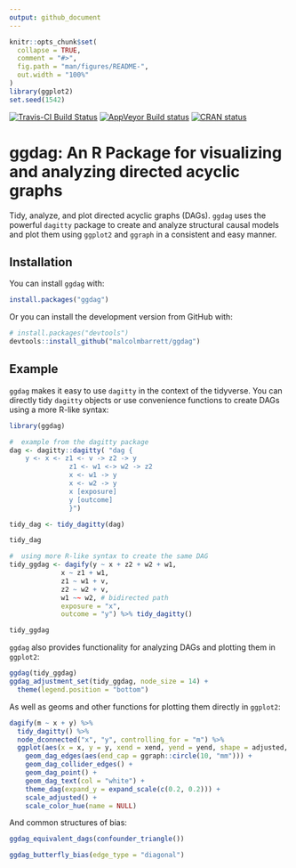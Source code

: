 ```yaml
---
output: github_document
---
```


<!-- README.md is generated from README.Rmd. Please edit that file -->

```r
knitr::opts_chunk$set(
  collapse = TRUE,
  comment = "#>",
  fig.path = "man/figures/README-", 
  out.width = "100%"
)
library(ggplot2)
set.seed(1542)
```

[![Travis-CI Build Status](https://travis-ci.org/malcolmbarrett/ggdag.svg?branch=master)](https://travis-ci.org/malcolmbarrett/ggdag) [![AppVeyor Build status](https://ci.appveyor.com/api/projects/status/kd3ed7rj6p2vd36t?svg=true)](https://ci.appveyor.com/project/malcolmbarrett/ggdag) [![CRAN status](https://www.r-pkg.org/badges/version/ggdag)](https://cran.r-project.org/package=ggdag)


# ggdag: An R Package for visualizing and analyzing directed acyclic graphs

Tidy, analyze, and plot directed acyclic graphs (DAGs). `ggdag` uses the powerful `dagitty` package to create and analyze structural causal models and plot them using `ggplot2` and `ggraph` in a consistent and easy manner. 

## Installation

You can install `ggdag` with:

```r
install.packages("ggdag")
```

Or you can install the development version from GitHub with:

```r
# install.packages("devtools")
devtools::install_github("malcolmbarrett/ggdag")
```

## Example

`ggdag` makes it easy to use `dagitty` in the context of the tidyverse. You can directly tidy `dagitty` objects or use convenience functions to create DAGs using a more R-like syntax:

```r
library(ggdag)

#  example from the dagitty package
dag <- dagitty::dagitty( "dag {
    y <- x <- z1 <- v -> z2 -> y
               z1 <- w1 <-> w2 -> z2
               x <- w1 -> y
               x <- w2 -> y
               x [exposure]
               y [outcome]
               }")

tidy_dag <- tidy_dagitty(dag)

tidy_dag 

#  using more R-like syntax to create the same DAG
tidy_ggdag <- dagify(y ~ x + z2 + w2 + w1,
             x ~ z1 + w1,
             z1 ~ w1 + v,
             z2 ~ w2 + v,
             w1 ~~ w2, # bidirected path
             exposure = "x",
             outcome = "y") %>% tidy_dagitty()

tidy_ggdag
```

`ggdag` also provides functionality for analyzing DAGs and plotting them in `ggplot2`:

```r
ggdag(tidy_ggdag)
ggdag_adjustment_set(tidy_ggdag, node_size = 14) + 
  theme(legend.position = "bottom")

```

As well as geoms and other functions for plotting them directly in `ggplot2`:

```r
dagify(m ~ x + y) %>% 
  tidy_dagitty() %>% 
  node_dconnected("x", "y", controlling_for = "m") %>%
  ggplot(aes(x = x, y = y, xend = xend, yend = yend, shape = adjusted, col = d_relationship)) +
    geom_dag_edges(aes(end_cap = ggraph::circle(10, "mm"))) +
    geom_dag_collider_edges() +
    geom_dag_point() +
    geom_dag_text(col = "white") +
    theme_dag(expand_y = expand_scale(c(0.2, 0.2))) + 
    scale_adjusted() +
    scale_color_hue(name = NULL)
```

And common structures of bias:
```r
ggdag_equivalent_dags(confounder_triangle())

ggdag_butterfly_bias(edge_type = "diagonal")
```
